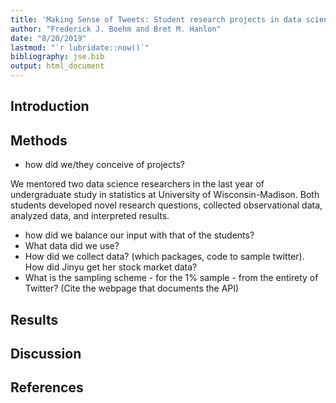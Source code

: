 ```yaml
---
title: 'Making Sense of Tweets: Student research projects in data science'
author: "Frederick J. Boehm and Bret M. Hanlon"
date: "8/20/2019"
lastmod: "`r lubridate::now()`"
bibliography: jse.bib
output: html_document
---
```


## Introduction


## Methods

- how did we/they conceive of projects?

We mentored two data science researchers in the last year of undergraduate study in statistics at University of Wisconsin-Madison. Both students developed novel research questions, collected observational data, analyzed data, and interpreted results. 



- how did we balance our input with that of the students?
- What data did we use?
- How did we collect data? (which packages, code to sample twitter). How did Jinyu get her stock market data? 
- What is the sampling scheme - for the 1% sample - from the entirety of Twitter? (Cite the webpage that documents the API)




## Results





## Discussion





## References


